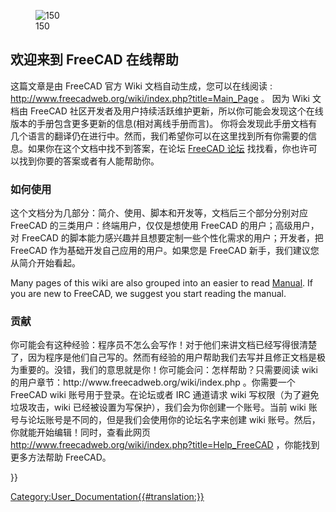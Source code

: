 <languages/>
<div lang="en" dir="ltr" class="mw-content-ltr">
{{Docnav
|
|[[About_FreeCAD|About FreeCAD]]
}}
</div>

[[Image:Crystal_Clear_app_tutorials.png|right|150]]

<span id="Welcome_to_the_FreeCAD_on-line_help"></span>
== 欢迎来到 FreeCAD 在线帮助 ==

<div class="mw-translate-fuzzy">
这篇文章是由 FreeCAD 官方 Wiki 文档自动生成，您可以在线阅读 : http://www.freecadweb.org/wiki/index.php?title=Main_Page 。
因为 Wiki 文档由 FreeCAD 社区开发者及用户持续活跃维护更新，所以你可能会发现这个在线版本的手册包含更多更新的信息(相对离线手册而言)。
你将会发现此手册文档有几个语言的翻译仍在进行中。然而，我们希望你可以在这里找到所有你需要的信息。如果你在这个文档中找不到答案，在论坛
[http://forum.freecadweb.org/index.php FreeCAD 论坛] 找找看，你也许可以找到你要的答案或者有人能帮助你。
</div>

<span id="How_to_use"></span>
=== 如何使用 ===

<div class="mw-translate-fuzzy">
这个文档分为几部分：简介、使用、脚本和开发等，文档后三个部分分别对应 FreeCAD 的三类用户：终端用户，仅仅是想使用 FreeCAD 的用户；高级用户，对 FreeCAD 的脚本能力感兴趣并且想要定制一些个性化需求的用户；开发者，把 FreeCAD 作为基础开发自己应用的用户。如果您是 FreeCAD 新手，我们建议您从简介开始看起。
</div>

<div lang="en" dir="ltr" class="mw-content-ltr">
Many pages of this wiki are also grouped into an easier to read [[Manual|Manual]]. If you are new to FreeCAD, we suggest you start reading the manual.
</div>

<span id="Contribute"></span>
=== 贡献 ===

<div class="mw-translate-fuzzy">
你可能会有这种经验：程序员不怎么会写作！对于他们来讲文档已经写得很清楚了，因为程序是他们自己写的。然而有经验的用户帮助我们去写并且修正文档是极为重要的。没错，我们的意思就是你！你可能会问：怎样帮助？只需要阅读 wiki 的用户章节：http://www.freecadweb.org/wiki/index.php 。你需要一个 FreeCAD wiki 账号用于登录。在论坛或者 IRC 通道请求 wiki 写权限（为了避免垃圾攻击，wiki 已经被设置为写保护），我们会为你创建一个账号。当前 wiki 账号与论坛账号是不同的，但是我们会使用你的论坛名字来创建 wiki 账号。然后，你就能开始编辑！同时，查看此网页 http://www.freecadweb.org/wiki/index.php?title=Help_FreeCAD ，你能找到更多方法帮助 FreeCAD。
</div>

<div class="mw-translate-fuzzy">
{{docnav/zh-cn|Online Help Toc/zh-cn|About FreeCAD/zh-cn}}
</div>

{{Userdocnavi{{#translation:}}}}
[[Category:User_Documentation{{#translation:}}]]